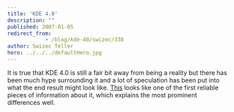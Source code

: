 ```yaml
---
title: 'KDE 4.0'
description: ""
published: 2007-01-05
redirect_from: 
            - /blog/kde-40/swizec/338
author: Swizec Teller
hero: ../../../defaultHero.jpg
---
```

It is true that KDE 4.0 is still a fair bit away from being a reality but there has been much hype surrounding it and a lot of speculation has been put into what the end result might look like. [This](http://linuxhelp.blogspot.com/2007/01/sneek-preview-of-expected-features-in.html) looks like one of the first reliable pieces of information about it, which explains the most prominent differences well.
